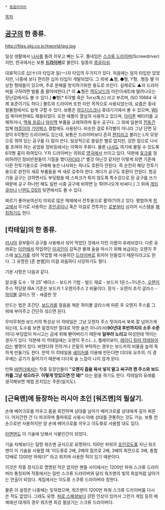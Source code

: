  * [[동음이의어]]

[[목차]]

== [[공구]]의 한 종류. ==
http://files.idg.co.kr/itworld/jpg.jpg

일상 생활에서 [[나사]]를 돌려 끼우고 빼는 도구. 풀네임은 [[스크류 드라이버]](Screwdriver)지만, 한국에서는 보통 '''[[드라이버]]'''로 불린다. 일종의 [[콩글리쉬]].

대표적으로 십(十)자 타입과 일(一)자 타입의 두가지가 있다. 처음에는 일자 타입만 있었지만, 나중에 보다 편리한 십자 타입이 개발되었다. 
그 외에 ▲형, ⬣형, Y형, :형등 별 이상한 형태들이 있으며, 주로 분해를 방지하기위한 용도로 쓰인다. 실제로도 ▲자 드라이버를 구하려면 발품 좀 팔아야한다.[* 이 ▲형은 [[맥도날드]]의 어린이세트에 딸려나오는 장난감에서도 볼 수 있다.] ⬣형[* 6각별 혹은 Torx(톡스) 라고 부르며, ISO 10664 국제 표준이기도 하다.] 볼트와 드라이버 또한 이런 목적으로 사용되었는데, 요즘은 동네 철물점에서도 쉽게 구할 수 있다. 보통은 [[하드디스크]]나 휴대기기에서 볼 수 있으며, [[Wii]]의 북미버젼에도 채용되었다. 또한 애플이 열심히 사용하고 있으며, [[아이폰]] 배터리를 교체하거나, [[맥북 프로]]나 [[아이맥]] 부품을 교체하려며 필수 공구다. 그 외에 일본의 [[전동건]] 업체 [[마루이]]의 [[기어박스]] 결합에도 사용된다. 비슷한 걸로 6각별이 아니라 그냥 단면 모양이 6각형인 드라이버도 있는데, 보통은 드라이버보다 흔히 [[렌치]]라고 불리는 L자 모양으로 꺾여 있는 공구를 더 많이 쓴다. 일상적으로 쓸일은 별로 없지만, 강한 힘으로 나사를 조여야 하는 공업용 장비등에서는 이쪽이 주류다. 물론 [[나사]]도 여기에 물릴 수 있도록 6각형 홈이 파여있다. Y자 드라이버는 의외로 [[영국]]에서 쓰이고 있다. 덕분에 [[호크]]를 정비하려던 정비반원들이 기절을 했다[[카더라]].[* 별것 아닌것 같지만 이렇게 되면 기존에 다른 전투기용으로 구매해 놓은 나사와는 하나도 호환이 안된다. 즉 순전히 해당 전투기용으로 완전히 새로 부품들을 싹 새로 갖추야 한다. 게다가 공구도 호환이 안된다. 항공기용 공구는 강하면서도 부딪혔을 때 스파크가 튀지 않도록 특수강으로 된 공구를 쓰기 때문에 공구 하나만 해도 일반 시중 공구에 비하면 눈 튀어나오게 비싸다.] 그 외에 [[게임큐브]]나 [[닌텐도 DS]]의 뒷면에서도 볼 수 있다.

찌르기 좋아보여선지 의외로 많은 매체에서 전투용으로 활약(?)하고 있다.
평범하게 [[학교에서 있었던 무서운 이야기|학교]]에서 무기로 사용하는 [[사카가미 슈이치|주인공]]이나 혹은 이걸로 전투하는 [[가오가이가|로봇]]부터 심지어 시스템을 [[소닉 스크루드라이버|해킹]]하기도 한다.

== [칵테일]의 한 종류. ==
[[러시아]] 광부들이 공구를 사용해서 섞어 먹었단 것에서 이런 이름이 유래되었다. 다른 유래로는 [[이란]]에서 작업하던 [[미국]]인이 감독관 몰래 술을 마시기 위해 보급되는 오렌지 주스에 [[보드카]]를 섞어 작업할 때 사용하던 [[드라이버]]로 휘저어 만들었기 때문이라고도 한다. 그 유명한 [존 본햄]이 이걸 과음하다 사망하기도 했다.

기본 사항은 다음과 같다.
 
알코올 도수 - 약 25˚ 
베이스 -  보드카 
기법 - 빌드 
재료 - 보드카 1온스~1½온스, [[오렌지]] 주스 적당량
IBA 기준은 보드카 1 오렌지주스 2 비율이다.
장식 - 오렌지 조각 
글라스 - [[하이볼]] 글라스 
맛 - 새콤한 맛 

만드는 법은 초간단. [[보드카]]를 얼음을 채운 하이볼 글라스에 따른 후 오렌지 주스를 그 위에 부어주고 간단히 섞으면 된다.
 
무미무취한 보드카의 특성상 이 칵테일은 그냥 오렌지 주스 맛이라서 쑥쑥 잘 넘어가게 되는데, 도수를 보면 알겠지만 절대로 약한 술은 아니라서('''90년대 후반까지의 소주 수준'''이다) 부담없이 마시고는 금새 취해 뻗어버리기 때문에 '''일부러 노리고''' 여성한테 먹이는 경우가 있다. 덕분에 이 칵테일에는 오렌지 주스(…), 플레이보이, [[레이디 킬러 칵테일]]이라는 별명이 있다. 바텐더와 친하거나 은밀히 부탁하는 경우는 보드카의 비율을 높여 독하게 만들기도 한다. 만약 이 칵테일을 [[셰이커]]를 이용해 만든다면 더더욱 요주의. 이 경우에는 공기가 들어가기 때문에 더더욱 술 느낌이 나지 않게 된다.

만화 [[바텐더]]에서는 작중 등장인물이 '''"오렌지 즙을 짜서 넣지 말고 싸구려 캔 주스와 보드카를 그냥 섞으라구. 이렇게 맛있으면 안 돼!"''' 라는 말을 하기도 한다. 칵테일의 유래를 생각해보면 제법 운치있는 주문(일지도).

== [근육맨]에 등장하는 러시아 초인 [워즈맨]의 필살기. ==
손에 베어크로를 끼우고 몸을 회전하며 상대를 날아가 베어크로를 상대에게 깊이 찌른다. 어지간한 건 다 파괴하며 풀파워로 사용시 아예 상대를 관통하는 것도 가능. 보통 한 손으로만 사용하지만 양 손에 베어크로를 끼우고 이도류로 사용할 대도 있다.

[[라면맨]]도 이 기술에 당해서 식물인간이 되었다.

기술 자체보다는 일명 워즈맨 공식으로 유명하다. 100만 파워의 [[초인강도]]를 지닌 워즈맨이 이 기술을 사용할 때 '이도류로 2배, 2배의 점프로 2배, 3배의 회전으로 3배, 총합 12배로 1200만 파워다!" 라고 외치며 사용한 적이 있기 때문이다. 

이것은 작중 정식으로 명명된 적은 없지만 팬들 사이에서는 1200만 파워 스크류 드라이버라 통칭되며 작중에서는 일반 스크류 드라이버와 달리 워즈맨의 빛의 화살처럼 날아가는 연출이 되었다. 게임에서는 이도류 스쿠류 드라이버라 칭한다.

물론 이 설정은 나중에는 잊혀졌으며, 워즈맨이 1200만 파워 스크류 드라이버를 다시 쓴 적도 없었다. 그래도 유명. [[파로 스페셜]]보다 강한 인상이 있어서 그런가 게임 등의 매체에선 대개의 경우 워즈맨 최강 필살기는 스크류 드라이버다.
